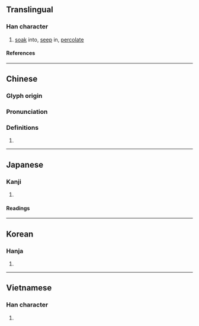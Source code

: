 {{character info/new}}
==Translingual==

===Han character===
{{Han char|rn=85|rad=水|as=04|sn=7|four=33100|canj=EP|ids=⿰氵心}}

# [[soak]] into, [[seep]] in, [[percolate]]

====References====
{{Han ref|kx=0609.110|dkj=17182|dj=1002.080|hdz=31574.020|uh=6C81}}

----

==Chinese==
{{zh-forms}}

===Glyph origin===
{{Han etym}}

===Pronunciation===
{{zh-pron
|m=qìn
|c=sam3
|h=pfs=
|md=
|mn=sim/sìm
|w=
|mc=y
|oc=y
|cat=v
}}

===Definitions===
{{zh-hanzi}}

# {{rfdef|lang=zh}}

----

==Japanese==

===Kanji===
{{ja-kanji|grade=|rs=水04}}

# {{defn|lang=ja|sort=水04}}

====Readings====
{{ja-readings
|on=しん
|kun=し-みる
}}

----

==Korean==

===Hanja===
{{ko-hanja|심}}

# {{defn|lang=ko|sort=水04}}

----

==Vietnamese==

===Han character===
{{vi-readings|rs=水04|reading=[[tắm]], [[tăm]], [[tấm]], [[thấm]]}}

# {{defn|lang=vi|sort=水04}}